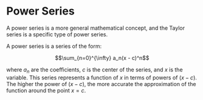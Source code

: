 # Power Series

A power series is a more general mathematical concept, and the Taylor series is a specific type of power series. 

A power series is a series of the form:

```math
\sum_{n=0}^{\infty} a_n(x - c)^n
```

where $a_n$ are the coefficients, $c$ is the center of the series, and $x$ is the variable.
This series represents a function of $x$ in terms of powers of $(x - c)$. The 
higher the power of $(x - c)$, the more accurate the approximation of the function around the point $x = c$.